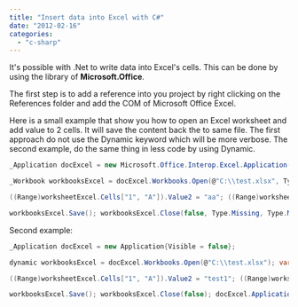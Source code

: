 ```yaml
---
title: "Insert data into Excel with C#"
date: "2012-02-16"
categories: 
  - "c-sharp"
---
```


It's possible with .Net to write data into Excel's cells. This can be done by using the library of **Microsoft.Office**.

The first step is to add a reference into you project by right clicking on the References folder and add the COM of Microsoft Office Excel.

Here is a small example that show you how to open an Excel worksheet and add value to 2 cells. It will save the content back the to same file. The first approach do not use the Dynamic keyword which will be more verbose. The second example, do the same thing in less code by using Dynamic.


```csharp
_Application docExcel = new Microsoft.Office.Interop.Excel.Application(); docExcel.Visible = false; docExcel.DisplayAlerts = false;

_Workbook workbooksExcel = docExcel.Workbooks.Open(@"C:\\test.xlsx", Type.Missing, Type.Missing, Type.Missing, Type.Missing, Type.Missing, Type.Missing, Type.Missing, Type.Missing, Type.Missing, Type.Missing, Type.Missing, Type.Missing, Type.Missing, Type.Missing);_Worksheet worksheetExcel = (_Worksheet)workbooksExcel.ActiveSheet;

((Range)worksheetExcel.Cells["1", "A"]).Value2 = "aa"; ((Range)worksheetExcel.Cells["1", "B"]).Value2 = "bb";

workbooksExcel.Save(); workbooksExcel.Close(false, Type.Missing, Type.Missing); docExcel.Application.DisplayAlerts = true; docExcel.Application.Quit();


```

Second example: 
```csharp
_Application docExcel = new Application{Visible = false};

dynamic workbooksExcel = docExcel.Workbooks.Open(@"C:\\test.xlsx"); var worksheetExcel = (_Worksheet)workbooksExcel.ActiveSheet;

((Range)worksheetExcel.Cells["1", "A"]).Value2 = "test1"; ((Range)worksheetExcel.Cells["1", "B"]).Value2 = "test2";

workbooksExcel.Save(); workbooksExcel.Close(false); docExcel.Application.Quit(); 
```
